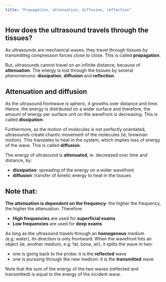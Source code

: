 ```yaml
---
title: "Propagation, attenuation, diffusion, reflection"
---
```


## How does the ultrasound travels through the tissues?

As ultrasounds are mechanical waves, they travel through tissues by transmitting compression forces close to close. This is called **propagation**.

But, ultrasounds cannot travel on an infinite distance, because of **attenuation**. The energy is lost through the tissues by several phenomenons: **dissipation**, **diffusion** and **reflection**.

## Attenuation and diffusion

As the ultrasound frontwave is spheric, it growths over distance and time. Hence, the energy is distributed on a wider surface and therefore, the amount of energy per surface unit on the wavefront is decreasing. This is called **dissipation**.

Furthermore, as the motion of molecules is not perfectly orientated, ultrasounds create chaotic movement of the molecules (ie, brownian motion). This translates to heat in the system, which implies loss of energy of the wave. This is called **diffusion**.

::: callout-tip
The energy of ultrasound is **attenuated**, ie. decreased over time and distance, by:

-   **dissipation**: spreading of the energy on a wider wavefront
-   **diffusion**: transfer of kinetic energy to heat in the tissues
:::

::: callout-important
## Note that:

**The attenuation is dependent on the frequency**: the higher the frequency, the higher the attenuation. Therefore:

- **High frequencies** are used for **superficial exams**
- **Low frequencies** are used for **deep exams**
:::

As long as the ultrasound travels through an **homogenous** medium (e.g. water), its direction is only frontward. When the wavefront hits an object (ie, another medium, e.g. fat, bone, air), it splits the wave in two:

-   one is going back to the probe: it is the **reflected** wave
-   one is pursuing through the new medium: it is the **transmitted** wave

Note that the sum of the energy of the two waves (reflected and transmitted) is equal to the energy of the incident wave.
